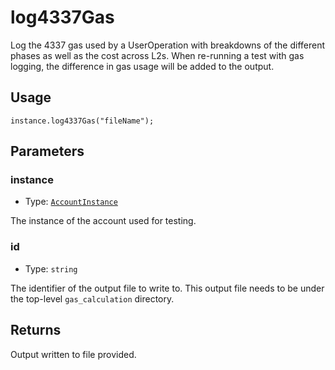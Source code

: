 # log4337Gas

Log the 4337 gas used by a UserOperation with breakdowns of the different phases as well as the cost across L2s. When re-running a test with gas logging, the difference in gas usage will be added to the output.

## Usage

```solidity copy
instance.log4337Gas("fileName");
```

## Parameters

### instance

- Type: [`AccountInstance`](/modulekit/glossary/types#accountinstance)

The instance of the account used for testing.

### id

- Type: `string`

The identifier of the output file to write to. This output file needs to be under the top-level `gas_calculation` directory.

## Returns

Output written to file provided.
